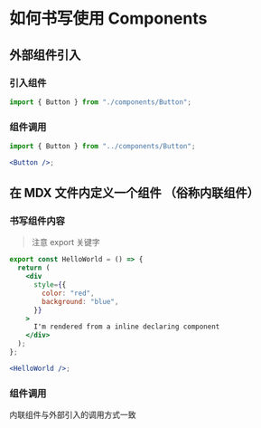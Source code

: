 # 如何书写使用 Components

## 外部组件引入

### 引入组件

```js
import { Button } from "./components/Button";
```

### 组件调用

```jsx live
import { Button } from "../components/Button";

<Button />;
```

## 在 MDX 文件内定义一个组件 （俗称内联组件）

### 书写组件内容

> 注意 export 关键字

```jsx live
export const HelloWorld = () => {
  return (
    <div
      style={{
        color: "red",
        background: "blue",
      }}
    >
      I'm rendered from a inline declaring component
    </div>
  );
};

<HelloWorld />;
```

### 组件调用

内联组件与外部引入的调用方式一致
